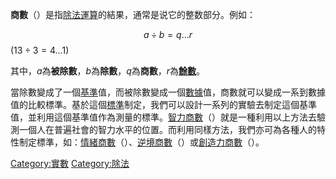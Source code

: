 {{unreferenced|time=2018-06-10T08:02:10+00:00}}
'''商數'''（{{lang-en|Quotient}}）是指[[除法|除法]][[運算|運算]]的結果，通常是说它的整数部分。例如：

:<math>a \div b = q \dots r</math>
(<math>13 \div 3 = 4 \dots 1</math>)

其中，<math>a</math>為'''被除數'''，<math>b</math>為'''除數'''，<math>q</math>為'''商數'''，<math>r</math>為'''[[餘數|餘數]]'''。

當除數變成了一個[[基準|基準]]值，而被除數變成一個[[數據|數據]]值，商數就可以變成一系到數據值的比較標準。基於這個[[標準|標準]]制定，我們可以設計一系列的實驗去制定這個基準值，並利用這個基準值作為測量的標準。[[智力商數|智力商數]]（{{lang|en|IQ}}）就是一種利用以上方法去驗測一個人在普遍社會的智力水平的位置。而利用同樣方法，我們亦可為各種人的特性制定標準，如：[[情緒商數|情緒商數]]（{{lang|en|EQ}}）、[[逆境商數|逆境商數]]（{{lang|en|AQ}}）或[[創造力商數|創造力商數]]（{{lang|en|CQ}}）。

{{Fractions and ratios}}
{{algebra-stub}}

[[Category:實數|Category:實數]]
[[Category:除法|Category:除法]]